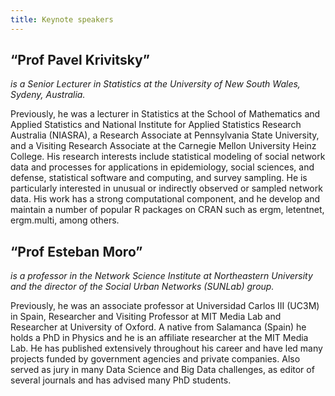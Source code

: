 ```yaml
---
title: Keynote speakers
---
```


<h2>"**Prof Pavel Krivitsky**"</h2>
_is a Senior Lecturer in Statistics at the University of New South Wales, Sydeny, Australia._ 

Previously, he was a lecturer in Statistics at the School of Mathematics and Applied Statistics and National Institute for Applied Statistics Research Australia (NIASRA), a Research Associate at Pennsylvania State University, and a Visiting Research Associate at the Carnegie Mellon University Heinz College. His research interests include statistical modeling of social network data and processes for applications in epidemiology, social sciences, and defense, statistical software and computing, and survey sampling. He is particularly interested in unusual or indirectly observed or sampled network data. His work has a strong computational component, and he develop and maintain a number of popular R packages on CRAN such as ergm, letentnet, ergm.multi, among others.



<h2>"**Prof Esteban Moro**"</h2>
_is a professor in the Network Science Institute at Northeastern University and the director of the Social Urban Networks (SUNLab) group._ 

Previously, he was an associate professor at Universidad Carlos III (UC3M) in Spain, Researcher and Visiting Professor at MIT Media Lab and Researcher at University of Oxford. A native from Salamanca (Spain) he holds a PhD in Physics and he is an affiliate researcher at the MIT Media Lab. He has published extensively throughout his career and have led many projects funded by government agencies and private companies. Also served as jury in many Data Science and Big Data challenges, as editor of several journals and has advised many PhD students.
